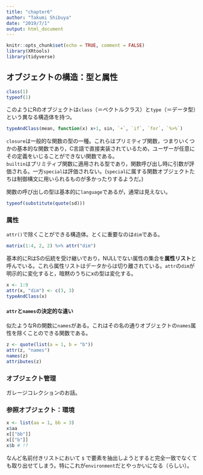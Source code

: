 ```yaml
---
title: "chapter6"
author: "Takumi Shibuya"
date: "2019/7/1"
output: html_document
---
```


```r
knitr::opts_chunk$set(echo = TRUE, comment = FALSE)
library(XRtools)
library(tidyverse)
```

## オブジェクトの構造：型と属性
```r
class(1)
typeof(1)
```

このようにRのオブジェクトは`class`（＝ベクトルクラス）と`type`（＝データ型）という異なる構造体を持つ。
```r
typeAndClass(mean, function(x) x+1, sin, `+`, `if`, `for`, `%>%`)
```
`closure`は一般的な関数の型の一種。これらはプリミティブ関数，つまりいくつかの基本的な関数であり，C言語で直接実装されているため，ユーザーが任意にその定義をいじることができない関数である。  
`builtin`はプリミティブ関数に適用される型であり，関数呼び出し時に引数が評価される。一方`special`は評価されない。(`special`に属する関数オブジェクトたちは制御構文に用いられるものが多かったりするようだ。)

関数の呼び出しの型は基本的に`language`であるが，通常は見えない。
```r
typeof(substitute(quote(sd)))
```

### 属性
`attr()`で除くことができる構造体。とくに重要なのは`dim`である。

```r
matrix(1:4, 2, 2) %>% attr("dim")
```
基本的にRはSの伝統を受け継いでおり，NULLでない属性の集合を**属性リスト**と呼んでいる。これら属性リストはデータからは切り離されている。`attr`の`dim`が明示的に変化すると，暗黙のうちにxの型は変化する。
```r
x <- 1:9
attr(x, "dim") <- c(3, 3)
typeAndClass(x)
```


#### `attr`と`names`の決定的な違い
似たようなRの関数に`names`がある。これはその名の通りオブジェクトの`names`属性を除くことのできる関数である。
```r
z <- quote(list(a = 1, b = "b"))
attr(z, "names")
names(z)
attributes(z)
```

### オブジェクト管理

ガレージコレクションのお話。

### 参照オブジェクト：環境

```r
x <- list(aa = 1, bb = 3)
x$aa
x[["bb"]]
x[["b"]]
x$b # !?
```
なんど名前付きリストにおいて `$` で要素を抽出しようとすると完全一致でなくても取り出せてしまう。特にこれが`environment`だとやっかいになる（らしい）。

